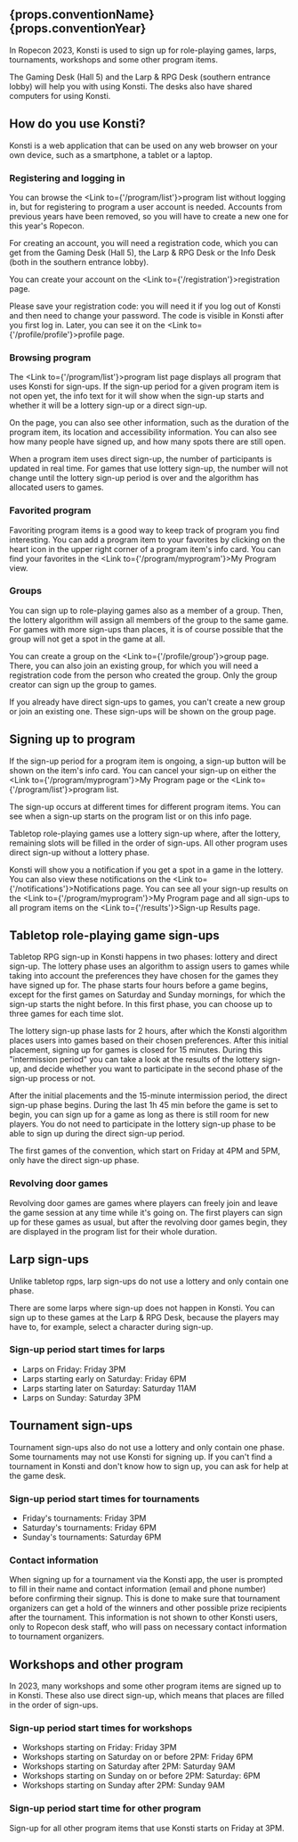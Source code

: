 
## {props.conventionName} {props.conventionYear}

In Ropecon 2023, Konsti is used to sign up for role-playing games, larps, tournaments, workshops and some other program items.

The Gaming Desk (Hall 5) and the Larp & RPG Desk (southern entrance lobby) will help you with using Konsti. The desks also have shared computers for using Konsti.

## How do you use Konsti?

Konsti is a web application that can be used on any web browser on your own device, such as a smartphone, a tablet or a laptop.

### Registering and logging in

You can browse the <Link to={'/program/list'}>program list</Link> without logging in, but for registering to
program a user account is needed. Accounts from previous years have been removed, so you
will have to create a new one for this year's Ropecon.

For creating an account, you will need a registration code, which you can get from the
Gaming Desk (Hall 5), the Larp & RPG Desk or the Info Desk (both in the southern entrance lobby).

You can create your account on the <Link to={'/registration'}>registration page</Link>.

Please save your registration code: you will need it if you log out of Konsti and then need
to change your password. The code is visible in Konsti after you first log in. Later, you
can see it on the <Link to={'/profile/profile'}>profile page</Link>.

### Browsing program

The <Link to={'/program/list'}>program list page</Link> displays all program that uses Konsti for sign-ups.
If the sign-up period for a given program item is not open yet, the info text for it will
show when the sign-up starts and whether it will be a lottery sign-up or a direct sign-up.

On the page, you can also see other information, such as the duration of the program item,
its location and accessibility information. You can also see how many people have signed
up, and how many spots there are still open.

When a program item uses direct sign-up, the number of participants is updated in real time.
For games that use lottery sign-up, the number will not change until the lottery sign-up
period is over and the algorithm has allocated users to games.

### Favorited program

Favoriting program items is a good way to keep track of program you find interesting. You can add a program item to your favorites by clicking on the heart icon in the upper right corner of a program item's info card. You can find your favorites in the <Link to={'/program/myprogram'}>My Program view</Link>.

### Groups

You can sign up to role-playing games also as a member of a group. Then, the lottery algorithm will assign all members of the group to the same game. For games with more
sign-ups than places, it is of course possible that the group will not get a spot in the
game at all.

You can create a group on the <Link to={'/profile/group'}>group page</Link>. There, you can also join an
existing group, for which you will need a registration code from the person who created
the group. Only the group creator can sign up the group to games.

If you already have direct sign-ups to games, you can't create a new group or join an
existing one. These sign-ups will be shown on the group page.

## Signing up to program

If the sign-up period for a program item is ongoing, a sign-up button will be shown on the item's info card. You can cancel your sign-up on either the <Link to={'/program/myprogram'}>My Program page</Link> or the <Link to={'/program/list'}>program list</Link>.

The sign-up occurs at different times for different program items. You can see when a sign-up starts on the program list or on this info page.

Tabletop role-playing games use a lottery sign-up where, after the lottery, remaining slots will be filled in the order of sign-ups. All other program uses direct sign-up without a lottery phase.

Konsti will show you a notification if you get a spot in a game in the lottery. You can also view these notifications on the <Link to={'/notifications'}>Notifications</Link> page.
You can see all your sign-up results on the <Link to={'/program/myprogram'}>My Program page</Link> and all sign-ups to all program items on the <Link to={'/results'}>Sign-up Results</Link> page.

## Tabletop role-playing game sign-ups

Tabletop RPG sign-up in Konsti happens in two phases: lottery and direct sign-up. The lottery phase uses an algorithm to assign users to games while taking into account the preferences they have chosen for the games they have signed up for. The phase starts four
hours before a game begins, except for the first games on Saturday and Sunday mornings,
for which the sign-up starts the night before. In this first phase, you can choose up to three games for each time slot.

The lottery sign-up phase lasts for 2 hours, after which the Konsti algorithm places users into games based on their chosen preferences. After this initial placement, signing up for games is closed for 15 minutes. During this "intermission period" you can take a look at the results of the lottery sign-up, and decide whether you want to participate in the second phase of the sign-up process or not.

After the initial placements and the 15-minute intermission period, the direct sign-up phase begins. During the last 1h 45 min before the game is set to begin, you can sign up for a game as long as there is still room for new players. You do not need to participate in the lottery sign-up phase to be able to sign up during the direct sign-up period.

The first games of the convention, which start on Friday at 4PM and 5PM, only have the direct sign-up phase.

### Revolving door games

Revolving door games are games where players can freely join and leave the game session at any time while it's going on. The first players can sign up for these games as usual, but after the revolving door games begin, they are displayed in the program list for their whole duration.

## Larp sign-ups

Unlike tabletop rgps, larp sign-ups do not use a lottery and only contain one phase.

There are some larps where sign-up does not happen in Konsti. You can sign up to these
games at the Larp & RPG Desk, because the players may have to, for example, select
a character during sign-up.

### Sign-up period start times for larps

- Larps on Friday: Friday 3PM
- Larps starting early on Saturday: Friday 6PM
- Larps starting later on Saturday: Saturday 11AM
- Larps on Sunday: Saturday 3PM

## Tournament sign-ups

Tournament sign-ups also do not use a lottery and only contain one phase. Some tournaments
may not use Konsti for signing up. If you can't find a tournament in Konsti and don't know
how to sign up, you can ask for help at the game desk.

### Sign-up period start times for tournaments

- Friday's tournaments: Friday 3PM
- Saturday's tournaments: Friday 6PM
- Sunday's tournaments: Saturday 6PM

### Contact information

When signing up for a tournament via the Konsti app, the user is prompted to fill in their name and contact information (email and phone number) before confirming their signup. This is done to make sure that tournament organizers can get a hold of the winners and other possible prize recipients after the tournament. This information is
not shown to other Konsti users, only to Ropecon desk staff, who will pass on necessary
contact information to tournament organizers.

## Workshops and other program

In 2023, many workshops and some other program items are signed up to in Konsti. These
also use direct sign-up, which means that places are filled in the order of sign-ups.

### Sign-up period start times for workshops

- Workshops starting on Friday: Friday 3PM
- Workshops starting on Saturday on or before 2PM: Friday 6PM
- Workshops starting on Saturday after 2PM: Saturday 9AM
- Workshops starting on Sunday on or before 2PM: Saturday: 6PM
- Workshops starting on Sunday after 2PM: Sunday 9AM

### Sign-up period start time for other program

Sign-up for all other program items that use Konsti starts on Friday at 3PM.
